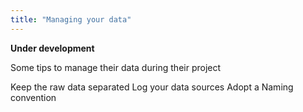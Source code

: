 ```yaml
---
title: "Managing your data"
---
```


**Under development**


Some tips to manage their data during their project

Keep the raw data separated Log your data sources Adopt a Naming convention
